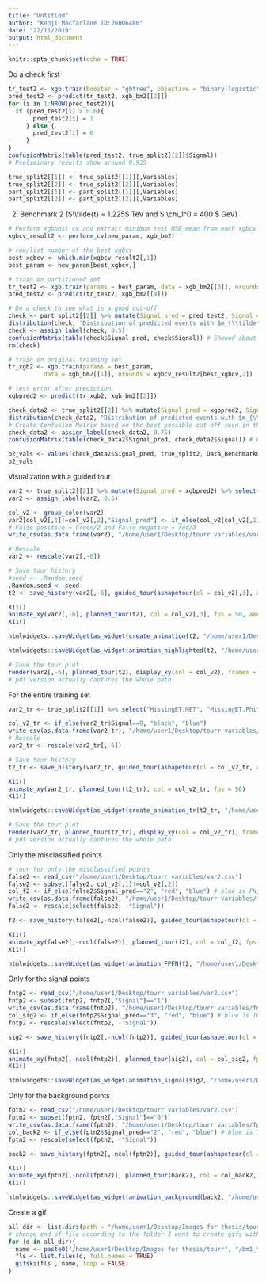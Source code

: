 ```yaml
---
title: "Untitled"
author: "Kenji Macfarlane ID:26006480"
date: "22/11/2019"
output: html_document
---
```


```r
knitr::opts_chunk$set(echo = TRUE)
```

Do a check first
```r
tr_test2 <- xgb.train(booster = "gbtree", objective = "binary:logistic", data = xgb_bm2[[1]], nrounds = 500, max_depth = 6, eval_metric = "logloss", n_estimators = 500, gamma = 0, alpha = 0)
pred_test2 <- predict(tr_test2, xgb_bm2[[2]])
for (i in 1:NROW(pred_test2)){
  if (pred_test2[i] > 0.6){
       pred_test2[i] = 1
     } else {
       pred_test2[i] = 0
     }
}
confusionMatrix(table(pred_test2, true_split2[[2]]$Signal))
# Preliminary results show around 0.935

true_split2[[1]] <- true_split2[[1]][,Variables]
true_split2[[2]] <- true_split2[[2]][,Variables]
part_split2[[1]] <- part_split2[[1]][,Variables]
part_split2[[2]] <- part_split2[[2]][,Variables]

```

2) Benchmark 2 ($\\tilde{t} = 1.225$ TeV and $ \\chi_1^0 = 400 $ GeV)
```r
# Perform xgboost cv and extract minimum test MSE mean from each xgbcv
xgbcv_result2 <- perform_cv(new_param, xgb_bm2)

# row/list number of the best xgbcv
best_xgbcv <- which.min(xgbcv_result2[,1])
best_param <- new_param[best_xgbcv,]

# train on partitioned set
tr_test2 <- xgb.train(params = best_param, data = xgb_bm2[[3]], nrounds = xgbcv_result2[best_xgbcv,2])
pred_test2 <- predict(tr_test2, xgb_bm2[[4]])

# Do a check to see what is a good cut-off
check <- part_split2[[2]] %>% mutate(Signal_pred = pred_test2, Signal = as.factor(Signal))
distribution(check, "Distribution of predicted events with $m_{\\tilde{t}} = 1.225$ TeV and $ m_{\\tilde{\\chi_1^0}} = 400 $ GeV - Preliminary")
check <- assign_label(check, 0.5)
confusionMatrix(table(check$Signal_pred, check$Signal)) # Showed about 0.942
rm(check)

# train on original training set
tr_xgb2 <- xgb.train(params = best_param, 
          data = xgb_bm2[[1]], nrounds = xgbcv_result2[best_xgbcv,2])

# test error after prediction
xgbpred2 <- predict(tr_xgb2, xgb_bm2[[2]])

check_data2 <- true_split2[[2]] %>% mutate(Signal_pred = xgbpred2, Signal = as.factor(Signal))
distribution(check_data2, "Distribution of predicted events with $m_{\\tilde{t}} = 1.225$ TeV and $m_{\\tilde{\\chi}_1^0} = 400 $ GeV")
# Create Confusion Matrix based on the best possible cut-off seen in the plot (roughly 100 Events or less with Backgrounds is good I think)
check_data2 <- assign_label(check_data2, 0.75)
confusionMatrix(table(check_data2$Signal_pred, check_data2$Signal)) # Cut-off at 0.5 showed about the same (0.942)

b2_vals <- Values(check_data2$Signal_pred, true_split2, Data_Benchmark02, 0.4042)
b2_vals
```

Visualization with a guided tour
```r
var2 <- true_split2[[2]] %>% mutate(Signal_pred = xgbpred2) %>% select("MissingET.MET", "MissingET.Phi", "Lepton.PT", "Lepton.Phi", "ScalarHT.HT", "Signal", "Signal_pred") %>% sample_n(NROW(true_split2[[2]])/10)
var2 <- assign_label(var2, 0.6)

col_v2 <- group_color(var2)
var2[col_v2[,1]!=col_v2[,2],"Signal_pred"] <- if_else(col_v2[col_v2[,1]!=col_v2[,2],1]=="black", 2, 3)  
# False positive = Green/2 and False negative = red/3
write_csv(as.data.frame(var2), "/home/user1/Desktop/tourr variables/var2.csv")

# Rescale
var2 <- rescale(var2[,-6])

# Save tour history
#seed <- .Random.seed
.Random.seed <- seed
t2 <- save_history(var2[,-6], guided_tour(ashapetour(cl = col_v2[,3], alpha = 0.4, hull_var = c("black")), search_f = tourr:::search_better, alpha = pi/2, cooling = 0.5), step_size = Inf)

X11()
animate_xy(var2[,-6], planned_tour(t2), col = col_v2[,3], fps = 50, axes = "bottomleft") 
X11()

htmlwidgets::saveWidget(as_widget(create_animation(t2, "/home/user1/Desktop/tourr variables/var2.csv", var2)), "/home/user1/Desktop/Images for thesis/plotly animation/bm2.html")

htmlwidgets::saveWidget(as_widget(animation_highlighted(t2, "/home/user1/Desktop/tourr variables/var2.csv", var2)), "/home/user1/Desktop/Images for thesis/plotly animation/bm2_highlighted.html")

# Save the tour plot
render(var2[,-6], planned_tour(t2), display_xy(col = col_v2), frames = 50, "png", "/home/user1/Desktop/Images for thesis/tourr/bm2/bm2_3-%03d.png")
# pdf version actually captures the whole path
```

For the entire training set
```r
var2_tr <- true_split2[[1]] %>% select("MissingET.MET", "MissingET.Phi", "Lepton.PT", "Lepton.Phi", "ScalarHT.HT", "Signal") %>% sample_n(NROW(true_split2[[1]])/10)

col_v2_tr <- if_else(var2_tr$Signal==0, "black", "blue")
write_csv(as.data.frame(var2_tr), "/home/user1/Desktop/tourr variables/var2_tr.csv")
# Rescale
var2_tr <- rescale(var2_tr[,-6])

# Save tour history
t2_tr <- save_history(var2_tr, guided_tour(ashapetour(cl = col_v2_tr, alpha = 0.4, hull_var = c("black")), search_f = tourr:::search_better, alpha = pi/2, cooling = 0.5), step_size = Inf)

X11()
animate_xy(var2_tr, planned_tour(t2_tr), col = col_v2_tr, fps = 50)
X11()

htmlwidgets::saveWidget(as_widget(create_animation_tr(t2_tr, "/home/user1/Desktop/tourr variables/var2_tr.csv", var2_tr)), "/home/user1/Desktop/Images for thesis/tourr/plotly animation/bm2_tr.html")

# Save the tour plot
render(var2_tr, planned_tour(t2_tr), display_xy(col = col_v2_tr), frames = 50, "png", "/home/user1/Desktop/Images for thesis/tourr/bm2/bm2_tr1-%03d.png")
# pdf version actually captures the whole path
```

Only the misclassified points
```r
# tour for only the misclassified points
false2 <- read_csv("/home/user1/Desktop/tourr variables/var2.csv")
false2 <- subset(false2, col_v2[,1]!=col_v2[,2])
col_f2 <- if_else(false2$Signal_pred=="2", "red", "blue") # blue is FN, red is FP
write_csv(as.data.frame(false2), "/home/user1/Desktop/tourr variables/false2.csv")
false2 <- rescale(select(false2, -"Signal"))

f2 <- save_history(false2[,-ncol(false2)], guided_tour(ashapetour(cl = col_f2, alpha = 0.4, hull_var = c("red")), search_f = tourr:::search_better, alpha = pi/2, cooling = 0.5), step_size = Inf)

X11()
animate_xy(false2[,-ncol(false2)], planned_tour(f2), col = col_f2, fps = 50)
X11()

htmlwidgets::saveWidget(as_widget(animation_FPFN(f2, "/home/user1/Desktop/tourr variables/false2.csv", false2)), "/home/user1/Desktop/Images for thesis/tourr/plotly animation/fpfn2.html")

```

Only for the signal points
```r
fntp2 <- read_csv("/home/user1/Desktop/tourr variables/var2.csv")
fntp2 <- subset(fntp2, fntp2[,"Signal"]=="1")
write_csv(as.data.frame(fntp2), "/home/user1/Desktop/tourr variables/fntp2.csv")
col_sig2 <- if_else(fntp2$Signal_pred=="3", "red", "blue") # blue is TP, red is FN
fntp2 <- rescale(select(fntp2, -"Signal"))

sig2 <- save_history(fntp2[,-ncol(fntp2)], guided_tour(ashapetour(cl = col_sig2, alpha = 0.4, hull_var = c("red")), search_f = tourr:::search_better, alpha = pi/2, cooling = 0.5), step_size = Inf)

X11()
animate_xy(fntp2[,-ncol(fntp2)], planned_tour(sig2), col = col_sig2, fps = 50)
X11()

htmlwidgets::saveWidget(as_widget(animation_signal(sig2, "/home/user1/Desktop/tourr variables/fntp2.csv", fntp2)), "/home/user1/Desktop/Images for thesis/plotly animation/fntp2.html")

```


Only for the background points
```r
fptn2 <- read_csv("/home/user1/Desktop/tourr variables/var2.csv")
fptn2 <- subset(fptn2, fptn2[,"Signal"]=="0")
write_csv(as.data.frame(fptn2), "/home/user1/Desktop/tourr variables/fptn2.csv")
col_back2 <- if_else(fptn2$Signal_pred=="2", "red", "blue") # blue is TN, red is FP
fptn2 <- rescale(select(fptn2, -"Signal"))

back2 <- save_history(fptn2[,-ncol(fptn2)], guided_tour(ashapetour(cl = col_back2, alpha = 0.4, hull_var = c("blue")), search_f = tourr:::search_better, alpha = pi/2, cooling = 0.5), step_size = Inf)

X11()
animate_xy(fptn2[,-ncol(fptn2)], planned_tour(back2), col = col_back2, fps = 50)
X11()

htmlwidgets::saveWidget(as_widget(animation_background(back2, "/home/user1/Desktop/tourr variables/fptn2.csv", fptn2)), "/home/user1/Desktop/Images for thesis/plotly animation/fptn2.html")

```

Create a gif
```r
all_dir <- list.dirs(path = "/home/user1/Desktop/Images for thesis/tourr/bm1/test", recursive = TRUE)
# change end of file according to the folder I want to create gifs with
for (d in all_dir){
  name <- paste0("/home/user1/Desktop/Images for thesis/tourr", "/bm1_test.gif") # change pasted name to match the run number
  fls <- list.files(d, full.names = TRUE)
  gifski(fls , name, loop = FALSE)
}
```
